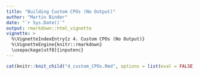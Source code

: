 ```yaml
---
title: "Building Custom CPOs (No Output)"
author: "Martin Binder"
date: "`r Sys.Date()`"
output: rmarkdown::html_vignette
vignette: >
  %\VignetteIndexEntry{z 4. Custom CPOs (No Output)}
  %\VignetteEngine{knitr::rmarkdown}
  \usepackage[utf8]{inputenc}
---
```



```r
cat(knitr::knit_child("4_custom_CPOs.Rmd", options = list(eval = FALSE)), sep = "\n")
```

